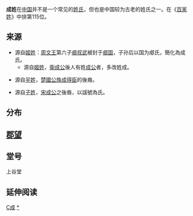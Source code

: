 {{姓氏
|姓氏=成
|拼音=Chéng
|中国大陆=Cheng
|南京官話=chen<sup>2</sup>
|台湾=Cheng
|香港=Shing/Sing
|澳门=Seng
|新加坡=
|马来西亚=Sang/Shang//Tshan/Tshang
|白話字=Sêng
|泰国=Sae-Seng
|越南=Thành
|韩国=Sung/Seong
|反切=
|同音字=
|堂号=上谷堂
|郡望=[[上谷郡|上谷郡]]
}}

'''成姓'''在[[中国|中国]]并不是一个常见的[[姓氏|姓氏]]，但也是中国较为古老的姓氏之一。在《[[百家姓|百家姓]]》中排第115位。

==来源==
*源自[[姬姓|姬姓]]：[[周文王|周文王]]第六子[[郕叔武|郕叔武]]被封于[[郕国|郕国]]，子孙后以国为郕氏，簡化為成氏。
**源自[[姬姓|姬姓]]，[[衛成公|衛成公]]後人有姓[[成公|成公]]者，多改姓成。

*源自[[羋姓|羋姓]]，[[楚國|楚國]][[公族|公族]][[成得臣|成得臣]]的後裔。

*源自[[子姓|子姓]]，[[宋成公|宋成公]]之後裔，以諡號為氏。

==分布==

==[[郡望|郡望]]==

==堂号==
上谷堂

== 延伸阅读 ==
{{Wikisource further reading}}

{{姓氏小作品}}

[[Category:漢姓|C成]]
[[Category:成姓|*]]